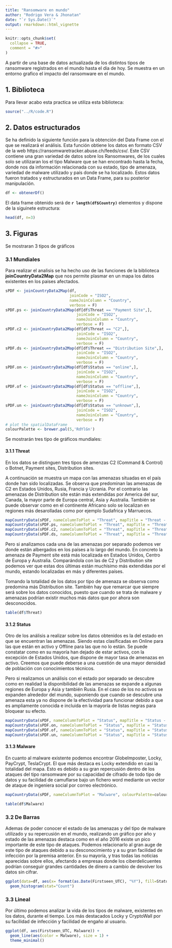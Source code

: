 ```yaml
---
title: "Ransomware en mundo"
author: "Rodrigo Vera & Jhonatan"
date: "`r Sys.Date()`"
output: rmarkdown::html_vignette
---
```


```r

knitr::opts_chunk$set(
  collapse = TRUE,
  comment = "#>"
)
```

A partir de una base de datos actualizada de los distintos tipos de ransomware registrados en el mundo hasta el día de hoy. Se muestra en un entorno grafico el impacto del ransomware en el mundo.

## 1. Biblioteca

Para llevar acabo esta practica se utiliza esta biblioteca:

```r
source("../R/code.R")
```

## 2. Datos estructurados

Se ha definido la siguiente función para la obtención del Data Frame con el que se realizará el análisis. Esta función obtiene los datos en formato CSV de la web https://ransomwaretracker.abuse.ch/feeds/csv/. Este CSV contiene una gran variedad de datos sobre los Ransomwares, de los cuales solo se utilizaran los el tipo Malware que se han encontrado hasta la fecha, donde nos da información relacionada con su estado, tipo de amenaza, variedad de malware utilizado y país donde se ha localizado. Estos datos fueron tratados y estructurados en un Data Frame, para su posterior manipulación.

```r
df <- obtenerDf()
```

El data frame obtenido será de **`r length(df$Country)`** elementos y dispone de la siguinete estructura:

```r
head(df, n=3)
```

## 3. Figuras

Se mostraran 3 tipos de gráficos

### 3.1	Mundiales
Para realizar el analisis se ha hecho uso de las funciones de la biblioteca **joinCountryData2Map** que nos permite plasmar en un mapa los datos existentes en los paises afectados.

```r
sPDF <- joinCountryData2Map(df,
                            joinCode = "ISO2",
                            nameJoinColumn = "Country",
                            verbose = F)
sPDF.ps <- joinCountryData2Map(df[df$Threat == "Payment Site",],
                               joinCode = "ISO2",
                               nameJoinColumn = "Country",
                               verbose = F)
sPDF.c2 <- joinCountryData2Map(df[df$Threat == "C2",],
                               joinCode = "ISO2",
                               nameJoinColumn = "Country",
                               verbose = F)
sPDF.ds <- joinCountryData2Map(df[df$Threat == "Distribution Site",],
                               joinCode = "ISO2",
                               nameJoinColumn = "Country",
                               verbose = F)
sPDF.on <- joinCountryData2Map(df[df$Status == "online",],
                               joinCode = "ISO2",
                               nameJoinColumn = "Country",
                               verbose = F)
sPDF.of <- joinCountryData2Map(df[df$Status == "offline",],
                               joinCode = "ISO2",
                               nameJoinColumn = "Country",
                               verbose = F)
sPDF.un <- joinCountryData2Map(df[df$Status == "unknown",],
                               joinCode = "ISO2",
                               nameJoinColumn = "Country",
                               verbose = F)
# plot the spatialDataFrame
colourPalette <- brewer.pal(5,'RdYlGn')
```

Se mostrarán tres tipo de gráficos mundiales:

#### 3.1.1	Threat
En los datos se distinguen tres tipos de amenzas C2 (Command & Control) o Botnet, Payment sites, Distribution sites.

A continuación se muestra un mapa con las amenazas situadas en el país donde han sido localizadas. Se observa que predominan las amenazas de C2 en Estados Unidos, Rusia, Francia y Ucrania. Por el contrario las amenazas de Distribution site están más extendidas por America del sur, Canada, la mayor parte de Europa central, Asia y Australia. También se puede observar como en el continente Africano solo se localizan en regiones más desarolladas como por ejemplo Sudafrica y Marruecos.  

```r
mapCountryData(sPDF, nameColumnToPlot = "Threat", mapTitle = "Threat - General", colourPalette=colourPalette)
mapCountryData(sPDF.ps, nameColumnToPlot = "Threat", mapTitle = "Threat - Payment Site", colourPalette=colourPalette)
mapCountryData(sPDF.c2, nameColumnToPlot = "Threat", mapTitle = "Threat - C2", colourPalette=colourPalette)
mapCountryData(sPDF.ds, nameColumnToPlot = "Threat", mapTitle = "Threat - Distribution Site", colourPalette=colourPalette)
```

Pero si analizamos cada una de las amenazas por separado podemos ver donde están albergados en los países a lo largo del mundo. En concreto la amenaza de Payment site está más localizada en Estados Unidos, Centro de Europa y Australia. Comparándola con las de C2 y Distribution site podemos ver que estas dos últimas están muchísimo más extendidas por el mundo, estando localizadas en más y diferentes países.

Tomando la totalidad de los datos por tipo de amenaza se observa como predomina más Distribution site. También hay que remarcar que siempre será sobre los datos conocidos, puesto que cuando se trata de malware y amenazas podrían existir muchos más datos que por ahora son desconocidos.

```r
table(df$Threat)
```

#### 3.1.2	Status

Otro de los análisis a realizar sobre los datos obtenidos es la del estado en que se encuentran las amenazas. Siendo estas clasificadas en Online para las que están en activo y Offline para las que no lo están. Se puede constatar como en su mayoría han dejado de estar activos, con la excepción de Estados Unidos, que dispone de mayor tasa de amenazas en activo. Creemos que puede deberse a una cuestión de una mayor densidad de población con conocimientos técnicos.

Pero si realizamos un análisis con el estado por separado se descubre como en realidad la disponibilidad de las amenazas se expande a algunas regiones de Europa y Asia y también Rusia. En el caso de los no activos se expanden alrededor del mundo, suponiendo que cuando se descubre una amenaza esta ya no dispone de la efectividad para funcionar debido a que es ampliamente conocida e incluida en la mayoría de listas negras para bloquear su efecto.

```r
mapCountryData(sPDF, nameColumnToPlot = "Status", mapTitle = "Status - General", colourPalette=colourPalette)
mapCountryData(sPDF.on, nameColumnToPlot = "Status", mapTitle = "Status - online", colourPalette=colourPalette)
mapCountryData(sPDF.of, nameColumnToPlot = "Status", mapTitle = "Status - offline", colourPalette=colourPalette)
mapCountryData(sPDF.un, nameColumnToPlot = "Status", mapTitle = "Status - unknown", colourPalette=colourPalette)
```

#### 3.1.3	Malware

En cuanto al malware existente podemos encontrar GlobeImposter, Locky, PayCrypt, TeslaCrypt. El que más destaca es Locky extendido en casi la totalidad del mapa. Esto es debido a su gran repercusión dentro de los ataques del tipo ransomware por su capacidad de cifrado de todo tipo de datos y su facilidad de camuflarse bajo un fichero word mediante un vector de ataque de ingeniera social por correo electrónico.

```r
mapCountryData(sPDF, nameColumnToPlot = "Malware", colourPalette=colourPalette)
```

```r
table(df$Malware)
```
### 3.2	De Barras

Ademas de poder conocer el estado de las amenazas y del tipo de malware utilizado y su repercusión en el mundo, realizando un gráfico por año y estado de las amenazas destaca como en el año 2016 existe un pico importante de este tipo de ataques. Podemos relacionarlo al gran auge de este tipo de ataques debido a su desconocimiento y a su gran facilidad de infección por la premisa anterior. En su mayoría, y tras todas las noticias aparecidas sobre ellos, afectando a empresas donde los ciberdelicuentes podrían conseguir grandes cantidades de dinero a cambio de devolver los datos sin cifrar. 

```r
ggplot(data=df, aes(x= format(as.Date(Firstseen_UTC), "%Y"), fill=Status)) + 
  geom_histogram(stat="Count")
```

### 3.3 Lineal

Por último podemos analizar la vida de los tipos de malware, existentes en los datos, durante el tiempo. Los más destacados Locky y CryptoWall por su facilidad de infección y facilidad de engaño al usuario. 

```r
ggplot(df, aes(Firstseen_UTC, Malware)) + 
  geom_line(aes(color = Malware), size = 1) +
  theme_minimal()
```